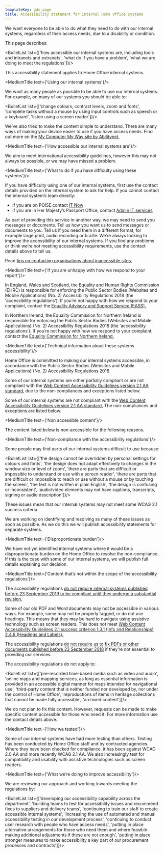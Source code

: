 ```yaml
---
templateKey: gds-page
title: Accessibility statement for internal Home Office systems
---
```


We want everyone to be able to do what they need to do with our internal systems, regardless of their access needs, due to a disability or condition.

This page describes:

<BulletList list={['how accessible our internal systems are, including tools and intranets and extranets', 'what do if you have a problem', 'what we are doing to meet the regulations']}/>

This accessibility statement applies to Home Office internal systems.

<MediumTitle text={'Using our internal systems'}/>

We want as many people as possible to be able to use our internal systems. For example, on many of our systems you should be able to:

<BulletList list={['change colours, contrast levels, zoom and fonts', 'complete tasks without a mouse by using input controls such as speech or a keyboard', 'listen using a screen reader']}/>

We’ve also tried to make the content simple to understand.
   There are many ways of making your device easier to use if you have access needs. Find out more on the <a class="govuk-link" href="https://mcmw.abilitynet.org.uk/" target="_blank">My Computer My Way site by Abilitynet.</a>

<MediumTitle text={'How accessible our internal systems are'}/>

We aim to meet international accessibility guidelines, however this may not always be possible, or we may have missed a problem.

<MediumTitle text={'What to do if you have difficulty using these systems'}/>

If you have difficulty using one of our internal systems, first use the contact details provided on the internal system to ask for help. If you cannot contact the internal system’s team directly:

<ul class="govuk-list govuk-list--bullet">
  <li>if you are on POISE contact <a class="govuk-link" href="https://horizon.fcos.gsi.gov.uk/section/it-services" target="_blank" >IT Now</a></li>
  <li>if you are in Her Majesty’s Passport Office, contact <a class="govuk-link" href="https://horizon.fcos.gsi.gov.uk/section/it-services/her-majestys-passport-office-admin-it-services" target="_blank">Admin IT services</a></li>
</ul>

As part of providing this service in another way, we may need to send you messages or documents. Tell us how you want us to send messages or documents to you. Tell us if you need them in a different format, for example large print, audio recording or braille. We’re always looking to improve the accessibility of our internal systems. If you find any problems or think we’re not meeting accessibility requirements, use the contact details above to tell us.


Read <a href="https://www.w3.org/WAI/teach-advocate/contact-inaccessible-websites/" class="govuk-link" target="_blank">tips on contacting organisations about inaccessible sites.</a>

<MediumTitle text={'If you are unhappy with how we respond to your report'}/>

In England, Wales and Scotland, the Equality and Human Rights Commission (EHRC) is responsible for enforcing the Public Sector Bodies (Websites and Mobile Applications) (No. 2) Accessibility Regulations 2018 (the ‘accessibility regulations’). If you’re not happy with how we respond to your complaint, contact the <a href="https://www.equalityadvisoryservice.com/" class="govuk-link" target="_blank">Equality Advisory and Support Service (EASS).</a>

In Northern Ireland, the Equality Commission for Northern Ireland is responsible for enforcing the Public Sector Bodies (Websites and Mobile Applications) (No. 2) Accessibility Regulations 2018 (the ‘accessibility regulations’). If you’re not happy with how we respond to your complaint, contact the <a href="https://www.equalityni.org/help" class="govuk-link" target="_blank">Equality Commission for Northern Ireland.</a>

<MediumTitle text={'Technical information about these systems accessibility'}/>

Home Office is committed to making our internal systems accessible, in accordance with the Public Sector Bodies (Websites and Mobile Applications) (No. 2) Accessibility Regulations 2018.

Some of our internal systems are either partially compliant or are not compliant with the <a href="https://www.w3.org/TR/WCAG21/" class="govuk-link" target="_blank">Web Content Accessibility Guidelines version 2.1 AA standard,</a> due to the non-compliances and exceptions listed below.

Some of our internal systems are not compliant with the <a href="https://www.w3.org/TR/WCAG21/" class="govuk-link" target="_blank">Web Content Accessibility Guidelines version 2.1 AA standard.</a> The non-compliances and exceptions are listed below.

<MediumTitle text={'Non accessible content'}/>

The content listed below is non-accessible for the following reasons.

<MediumTitle text={'Non-compliance with the accessibility regulations'}/>

Some people may find parts of our internal systems difficult to use because:

<BulletList list={['the design cannot be overridden by personal settings for colours and fonts', 'the design does not adapt effectively to changes in the window size or level of zoom', 'there are parts that are difficult or impossible to understand or use with a screen reader', 'there are parts that are difficult or impossible to reach or use without a mouse or by touching the screen', 'the text is not written in plain English', 'the design is confusing or inconsistent', 'audio/video elements may not have captions, transcripts, signing or audio description']}/>

These issues mean that our internal systems may not meet some WCAG 2.1 success criteria.

We are working on identifying and resolving as many of these issues as soon as possible. As we do this we will publish accessibility statements for separate systems.

<MediumTitle text={'Disproportionate burden'}/>

We have not yet identified internal systems where it would be a disproportionate burden on the Home Office to resolve the non-compliance. If this is the case with some of our internal systems, we will publish full details explaining our decision.

<MediumTitle text={'Content that’s not within the scope of the accessibility regulations'}/>

The accessibility regulations <a class="govuk-link" href="http://www.legislation.gov.uk/uksi/2018/952/regulation/4/made" target="_blank">do not require internal systems published before 23 September 2019 to be compliant until they undergo a substantial revision.</a>

Some of our old PDF and Word documents may not be accessible in various ways.
For example, some may not be properly tagged, or do not use headings. This means that they may be hard to navigate using assistive technology such as screen readers. This does not meet <a class="govuk-link" href="https://www.w3.org/TR/2008/REC-WCAG20-20081211/#navigation-mechanisms" target="_blank">Web Content Accessibility Guidelines 2.1 success criterion 1.3.1 (Info and Relationships) 2.4.6 (Headings and Labels).</a>

The accessibility regulations <a class="govuk-link" href="http://www.legislation.gov.uk/uksi/2018/952/regulation/4/made" target="_blank">do not require us to fix PDFs or other documents published before 23 September 2018</a> if they’re not essential to providing our services.

The accessibility regulations do not apply to:

<BulletList list={['pre-recorded time-based media such as video and audio', 'online maps and mapping services, as long as essential information is provided in an accessible digital manner for maps intended for navigational use', 'third-party content that is neither funded nor developed by, nor under the control of Home Office', 'reproductions of items in heritage collections that cannot be made fully accessible', 'archived content']}/>

We do not plan to fix this content. However, requests can be made to make specific content accessible for those who need it. For more information use the contact details above.

<MediumTitle text={'How we tested'}/>

Some of our internal systems have had more testing than others. Testing has been conducted by Home Office staff and by contracted agencies. Where they have been checked for compliance, it has been against WCAG 2.0 AA and more recently WCAG 2.1 AA. We also increasingly test for compatibility and usability with assistive technologies such as screen readers.

<MediumTitle text={'What we’re doing to improve accessibility'}/>

We are reviewing our approach and working towards meeting the regulations by:

<BulletList list={['developing our accessibility capability across the department', 'building teams to test for accessibility issues and recommend fixes to suppliers and delivery teams', 'continuing to train our staff to create accessible internal systems', 'increasing the use of automated and manual accessibility testing in our development process', 'continuing to conduct user research with people who have access needs', 'putting in place alternative arrangements for those who need them and where feasible making additional adjustments if these are not enough', 'putting in place stronger measures to make accessibility a key part of our procurement processes and contracts']}/>